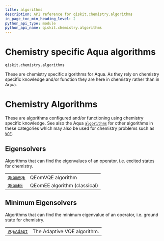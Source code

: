 ```yaml
---
title: algorithms
description: API reference for qiskit.chemistry.algorithms
in_page_toc_min_heading_level: 2
python_api_type: module
python_api_name: qiskit.chemistry.algorithms
---
```


<span id="module-qiskit.chemistry.algorithms" />

<span id="qiskit-chemistry-algorithms" />

# Chemistry specific Aqua algorithms

<span id="module-qiskit.chemistry.algorithms" />

`qiskit.chemistry.algorithms`

These are chemistry specific algorithms for Aqua. As they rely on chemistry specific knowledge and/or function they are here in chemistry rather than in Aqua.

# Chemistry Algorithms

These are algorithms configured and/or functioning using chemistry specific knowledge. See also the Aqua [`algorithms`](qiskit.aqua.algorithms#module-qiskit.aqua.algorithms "qiskit.aqua.algorithms") for other algorithms in these categories which may also be used for chemistry problems such as [`VQE`](qiskit.aqua.algorithms.VQE "qiskit.aqua.algorithms.VQE").

## Eigensolvers

Algorithms that can find the eigenvalues of an operator, i.e. excited states for chemistry.

|                                                                                        |                              |
| -------------------------------------------------------------------------------------- | ---------------------------- |
| [`QEomVQE`](qiskit.chemistry.algorithms.QEomVQE "qiskit.chemistry.algorithms.QEomVQE") | QEomVQE algorithm            |
| [`QEomEE`](qiskit.chemistry.algorithms.QEomEE "qiskit.chemistry.algorithms.QEomEE")    | QEomEE algorithm (classical) |

## Minimum Eigensolvers

Algorithms that can find the minimum eigenvalue of an operator, i.e. ground state for chemistry.

|                                                                                           |                             |
| ----------------------------------------------------------------------------------------- | --------------------------- |
| [`VQEAdapt`](qiskit.chemistry.algorithms.VQEAdapt "qiskit.chemistry.algorithms.VQEAdapt") | The Adaptive VQE algorithm. |

